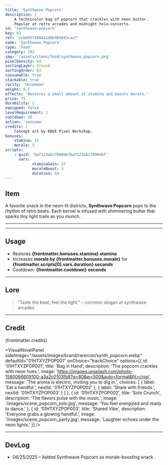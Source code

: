 ```yaml
---
title: 'Synthwave Popcorn'
description: |
    A technicolor bag of popcorn that crackles with neon butter.
    Popular at retro arcades and midnight holo-concerts.
id: 'synthwave-popcorn'
key: 63
ref: '2cb693f3084a1d0b9b5683cac7'
name: 'Synthwave Popcorn'
type: 'Food'
category: 392
img: '/assets/items/food/synthwave_popcorn.png'
pixelDensity: 64
sortingLayer: Ground
sortingOrder: 63
consumable: true
stackable: true
rarity: 'Uncommon'
weight: 0.5
effects: 'Restores a small amount of stamina and boosts morale.'
price: 75
durability: 1
equipped: false
levelRequirement: 1
cooldown: 30
action: 'consume'
credits: |
    Concept art by KBVE Pixel Workshop.
bonuses:
    stamina: 15
    morale: 3
scripts:
    - guid: 'baf123abc7890defbaf123abc7890def'
      vars:
            staminaGain: 15
            moraleBoost: 3
            duration: 60
---
```



## Item

A favorite snack in the neon-lit districts, **Synthwave Popcorn** pops to the rhythm of retro beats.
Each kernel is infused with shimmering butter that sparks tiny light trails as you munch.

---

<ItemDBPanel data={frontmatter} />

---

## Usage

- Restores **{frontmatter.bonuses.stamina} stamina**
- Increases **morale by {frontmatter.bonuses.morale}** for **{frontmatter.scripts[0].vars.duration} seconds**
- Cooldown: **{frontmatter.cooldown} seconds**

---

## Lore

> "Taste the beat, feel the light." – common slogan at synthwave arcades

---

## Credit

{frontmatter.credits}

<VisualNovelPanel
  sideImage="/assets/images/brand/rareicon/synth_popcorn.webp"
  defaultId="01HTXYZPOP001"
  onChoice="trackChoice"
  options=[{
    id: '01HTXYZPOP001',
    title: 'Bag in Hand',
    description: 'The popcorn crackles with neon hues.',
    image: 'https://images.unsplash.com/photo-1580066609100-a3a2c0103fb8?q=80&w=500&auto=format&fit=crop',
    message: 'The aroma is electric, inviting you to dig in.',
    choices: [
      { label: 'Eat a handful.', nextId: '01HTXYZPOP002' },
      { label: 'Share with friends.', nextId: '01HTXYZPOP003' }
    ]
  },
  {
    id: '01HTXYZPOP002',
    title: 'Solo Crunch',
    description: 'The flavors pulse with the music.',
    image: '/images/scene_popcorn_solo.jpg',
    message: 'You feel energized and ready to dance.'
  },
  {
    id: '01HTXYZPOP003',
    title: 'Shared Vibe',
    description: 'Everyone grabs a glowing handful.',
    image: '/images/scene_popcorn_party.jpg',
    message: 'Laughter echoes under the neon lights.'
  }]
/>

---

## DevLog

- 06/25/2025 – Added Synthwave Popcorn as morale-boosting snack
